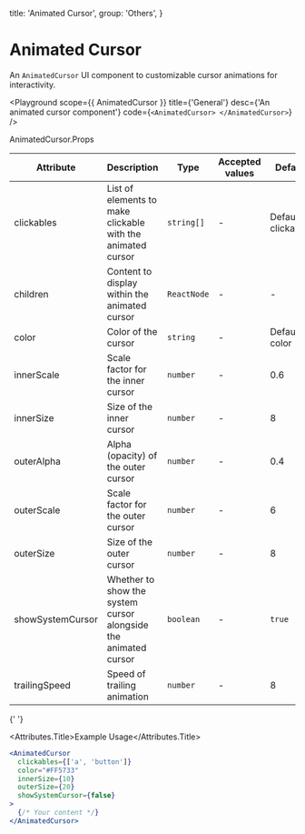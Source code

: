 
  title: 'Animated Cursor',
  group: 'Others',
}

# Animated Cursor

An `AnimatedCursor` UI component to customizable cursor animations for interactivity.

<Playground
  scope={{ AnimatedCursor }}
  title={'General'}
  desc={'An animated cursor component'}
  code={`
    <AnimatedCursor> </AnimatedCursor>
  `}
/>

<Attributes edit="/app/components/animated-cursor.mdx" >
<Attributes.Title>AnimatedCursor.Props</Attributes.Title>

| Attribute        | Description                                                     | Type        | Accepted values | Default            |
| ---------------- | --------------------------------------------------------------- | ----------- | --------------- | ------------------ |
| clickables       | List of elements to make clickable with the animated cursor     | `string[]`  | -               | Default clickables |
| children         | Content to display within the animated cursor                   | `ReactNode` | -               | -                  |
| color            | Color of the cursor                                             | `string`    | -               | Default color      |
| innerScale       | Scale factor for the inner cursor                               | `number`    | -               | 0.6                |
| innerSize        | Size of the inner cursor                                        | `number`    | -               | 8                  |
| outerAlpha       | Alpha (opacity) of the outer cursor                             | `number`    | -               | 0.4                |
| outerScale       | Scale factor for the outer cursor                               | `number`    | -               | 6                  |
| outerSize        | Size of the outer cursor                                        | `number`    | -               | 8                  |
| showSystemCursor | Whether to show the system cursor alongside the animated cursor | `boolean`   | -               | `true`             |
| trailingSpeed    | Speed of trailing animation                                     | `number`    | -               | 8                  |

{' '}

<Attributes.Title>Example Usage</Attributes.Title>

```jsx
<AnimatedCursor
  clickables={['a', 'button']}
  color="#FF5733"
  innerSize={10}
  outerSize={20}
  showSystemCursor={false}
>
  {/* Your content */}
</AnimatedCursor>
```

</Attributes>
